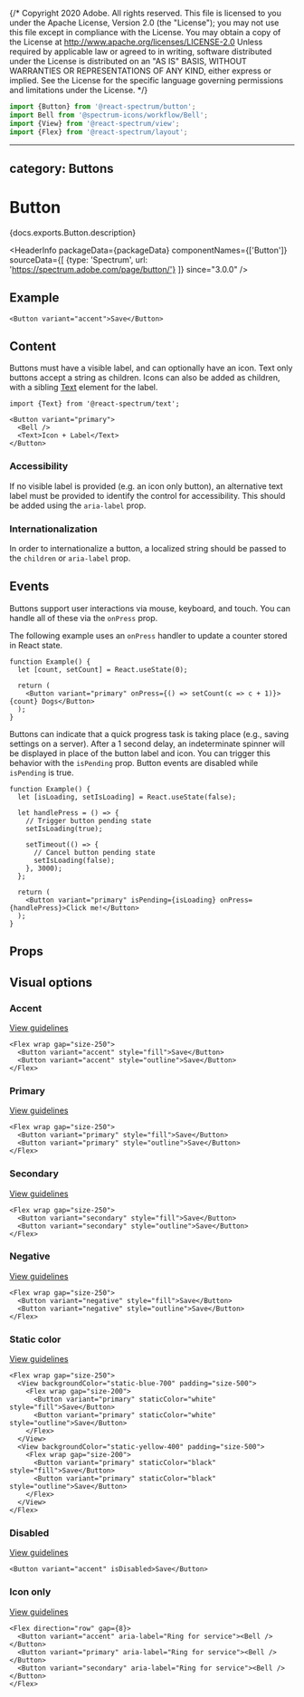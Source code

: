 {/* Copyright 2020 Adobe. All rights reserved.
This file is licensed to you under the Apache License, Version 2.0 (the "License");
you may not use this file except in compliance with the License. You may obtain a copy
of the License at http://www.apache.org/licenses/LICENSE-2.0
Unless required by applicable law or agreed to in writing, software distributed under
the License is distributed on an "AS IS" BASIS, WITHOUT WARRANTIES OR REPRESENTATIONS
OF ANY KIND, either express or implied. See the License for the specific language
governing permissions and limitations under the License. */}



```jsx import
import {Button} from '@react-spectrum/button';
import Bell from '@spectrum-icons/workflow/Bell';
import {View} from '@react-spectrum/view';
import {Flex} from '@react-spectrum/layout';
```

---
category: Buttons
---

# Button

<PageDescription>{docs.exports.Button.description}</PageDescription>

<HeaderInfo
  packageData={packageData}
  componentNames={['Button']}
  sourceData={[
    {type: 'Spectrum', url: 'https://spectrum.adobe.com/page/button/'}
  ]}
  since="3.0.0" />

## Example

```tsx example
<Button variant="accent">Save</Button>
```

## Content

Buttons must have a visible label, and can optionally have an icon. Text only buttons accept a string
as children. Icons can also be added as children, with a sibling [Text](Text.html) element for the label.

```tsx example
import {Text} from '@react-spectrum/text';

<Button variant="primary">
  <Bell />
  <Text>Icon + Label</Text>
</Button>
```

### Accessibility

If no visible label is provided (e.g. an icon only button),
an alternative text label must be provided to identify the control for accessibility. This should be added using
the `aria-label` prop.

### Internationalization

In order to internationalize a button, a localized string should be passed to the `children` or `aria-label` prop.

## Events

Buttons support user interactions via mouse, keyboard, and touch. You can handle all of these via the `onPress`
prop.

The following example uses an `onPress` handler to update a counter stored in React state.

```tsx example
function Example() {
  let [count, setCount] = React.useState(0);

  return (
    <Button variant="primary" onPress={() => setCount(c => c + 1)}>{count} Dogs</Button>
  );
}
```

Buttons can indicate that a quick progress task is taking place (e.g., saving settings on a server). After a 1 second delay, an indeterminate spinner will be displayed in place of the button label and icon. You can trigger this behavior with the `isPending` prop. Button events are disabled while `isPending` is true.

```tsx example
function Example() {
  let [isLoading, setIsLoading] = React.useState(false);

  let handlePress = () => {
    // Trigger button pending state
    setIsLoading(true);

    setTimeout(() => {
      // Cancel button pending state
      setIsLoading(false);
    }, 3000);
  };

  return (
    <Button variant="primary" isPending={isLoading} onPress={handlePress}>Click me!</Button>
  );
}
```

## Props

<PropTable component={docs.exports.Button} links={docs.links} />

## Visual options

### Accent
[View guidelines](https://spectrum.adobe.com/page/button/#Accent-variant)

```tsx example
<Flex wrap gap="size-250">
  <Button variant="accent" style="fill">Save</Button>
  <Button variant="accent" style="outline">Save</Button>
</Flex>
```

### Primary
[View guidelines](https://spectrum.adobe.com/page/button/#Primary-variant)

```tsx example
<Flex wrap gap="size-250">
  <Button variant="primary" style="fill">Save</Button>
  <Button variant="primary" style="outline">Save</Button>
</Flex>
```

### Secondary
[View guidelines](https://spectrum.adobe.com/page/button/#Secondary-variant)

```tsx example
<Flex wrap gap="size-250">
  <Button variant="secondary" style="fill">Save</Button>
  <Button variant="secondary" style="outline">Save</Button>
</Flex>
```

### Negative
[View guidelines](https://spectrum.adobe.com/page/button/#Negative-variant)

```tsx example
<Flex wrap gap="size-250">
  <Button variant="negative" style="fill">Save</Button>
  <Button variant="negative" style="outline">Save</Button>
</Flex>
```

### Static color
[View guidelines](https://spectrum.adobe.com/page/button/#Static-color)

```tsx example
<Flex wrap gap="size-250">
  <View backgroundColor="static-blue-700" padding="size-500">
    <Flex wrap gap="size-200">
      <Button variant="primary" staticColor="white" style="fill">Save</Button>
      <Button variant="primary" staticColor="white" style="outline">Save</Button>
    </Flex>
  </View>
  <View backgroundColor="static-yellow-400" padding="size-500">
    <Flex wrap gap="size-200">
      <Button variant="primary" staticColor="black" style="fill">Save</Button>
      <Button variant="primary" staticColor="black" style="outline">Save</Button>
    </Flex>
  </View>
</Flex>
```

### Disabled
[View guidelines](https://spectrum.adobe.com/page/button/#Disabled)

```tsx example
<Button variant="accent" isDisabled>Save</Button>
```

### Icon only
[View guidelines](https://spectrum.adobe.com/page/button/#Label-and-icon)

```tsx example
<Flex direction="row" gap={8}>
  <Button variant="accent" aria-label="Ring for service"><Bell /></Button>
  <Button variant="primary" aria-label="Ring for service"><Bell /></Button>
  <Button variant="secondary" aria-label="Ring for service"><Bell /></Button>
</Flex>
```
